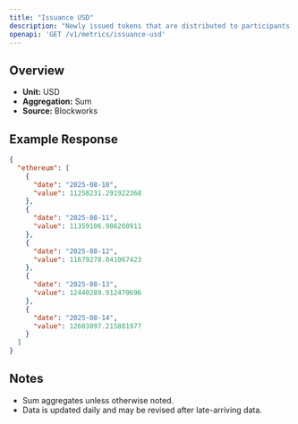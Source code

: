 ```yaml
---
title: "Issuance USD"
description: "Newly issued tokens that are distributed to participants (such as validators, miners, or stakers) as compensation for participating in consensus."
openapi: 'GET /v1/metrics/issuance-usd'
---
```


## Overview

- **Unit:** USD
- **Aggregation:** Sum
- **Source:** Blockworks



## Example Response

```json
{
  "ethereum": [
    {
      "date": "2025-08-10",
      "value": 11258231.291922368
    },
    {
      "date": "2025-08-11",
      "value": 11359106.986260911
    },
    {
      "date": "2025-08-12",
      "value": 11679278.041067423
    },
    {
      "date": "2025-08-13",
      "value": 12440289.912470696
    },
    {
      "date": "2025-08-14",
      "value": 12603097.215881977
    }
  ]
}
```

## Notes
- Sum aggregates unless otherwise noted.
- Data is updated daily and may be revised after late-arriving data.
